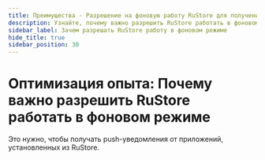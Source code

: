 ```yaml
---
title: Преимущества - Разрешение на фоновую работу RuStore для получения push-уведомлений
description: Узнайте, почему важно разрешить RuStore работать в фоновом режиме. Получайте своевременные push-уведомления от ваших приложений из RuStore для улучшенного опыта использования.
sidebar_label: Зачем разрешать RuStore работу в фоновом режиме
hide_title: true
sidebar_position: 30
---
```


# Оптимизация опыта: Почему важно разрешить RuStore работать в фоновом режиме

Это нужно, чтобы получать push-уведомления от приложений, установленных из RuStore.
